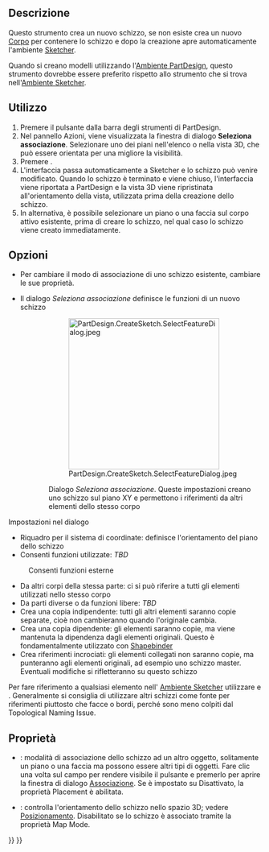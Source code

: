 <languages/>

{{Docnav/it
|[[PartDesign_Body/it|Creare un corpo]]
|[[PartDesign_ShapeBinder/it|Creare un shape binder]]
|[[PartDesign_Workbench/it|PartDesign]]
|IconL=PartDesign_Body.svg
|IconR=PartDesign_ShapeBinder.svg
|IconC=Workbench_PartDesign.svg
}}

{{GuiCommand/it
|Name=PartDesign NewSketch
|Name/it=Crea uno schizzo
|MenuLocation=Schizzo → Crea uno schizzo
|Workbenches=[[PartDesign_Workbench/it|PartDesign]]
|Version=0.17
|SeeAlso=[[Sketcher_NewSketch/it|Sketcher: Crea uno schizzo]]
}}

<span id="Description"></span>
==Descrizione==

Questo strumento crea un nuovo schizzo, se non esiste crea un nuovo [[PartDesign_Body/it|Corpo]] per contenere lo schizzo e dopo la creazione apre automaticamente l'ambiente [[Sketcher_Workbench/it|Sketcher]].

Quando si creano modelli utilizzando l'[[PartDesign_Workbench|Ambiente PartDesign]], questo strumento dovrebbe essere preferito rispetto allo strumento {{Button|[[File:Sketcher_NewSketch.svg|16px]] [[Sketcher_NewSketch/it|Crea uno schizzo]]}} che si trova nell'[[Sketcher_Workbench/it|Ambiente Sketcher]].

<span id="Usage"></span>
==Utilizzo==

<div class="mw-translate-fuzzy">
# Premere il pulsante {{Button|[[File:PartDesign_NewSketch.svg|16px]] [[PartDesign_NewSketch/it|Crea uno schizzo]]}} dalla barra degli strumenti di PartDesign.
# Nel pannello Azioni, viene visualizzata la finestra di dialogo '''Seleziona associazione'''. Selezionare uno dei piani nell'elenco o nella vista 3D, che può essere orientata per una migliore la visibilità.
# Premere {{Button|OK}}.
# L'interfaccia passa automaticamente a Sketcher e lo schizzo può venire modificato. Quando lo schizzo è terminato e viene chiuso, l'interfaccia viene riportata a PartDesign e la vista 3D viene ripristinata all'orientamento della vista, utilizzata prima della creazione dello schizzo.
# In alternativa, è possibile selezionare un piano o una faccia sul corpo attivo esistente, prima di creare lo schizzo, nel qual caso lo schizzo viene creato immediatamente.
</div>

<span id="Options"></span>
== Opzioni ==

* Per cambiare il modo di associazione di uno schizzo esistente, cambiare le sue proprietà{{Emphasis|Map Mode}}.

* Il dialogo ''Seleziona associazione'' definisce le funzioni di un nuovo schizzo
::[[File:PartDesign.CreateSketch.SelectFeatureDialog.jpeg|300px]]
:: Dialogo ''Seleziona associazione''. Queste impostazioni creano uno schizzo sul piano XY e permettono i riferimenti da altri elementi dello stesso corpo

Impostazioni nel dialogo
* Riquadro per il sistema di coordinate: definisce l'orientamento del piano dello schizzo
* Consenti funzioni utilizzate: ''TBD''
: Consenti funzioni esterne
* Da altri corpi della stessa parte: ci si può riferire a tutti gli elementi utilizzati nello stesso corpo
* Da parti diverse o da funzioni libere: ''TBD''
* Crea una copia indipendente: tutti gli altri elementi saranno copie separate, cioè non cambieranno quando l'originale cambia.
* Crea una copia dipendente: gli elementi saranno copie, ma viene mantenuta la dipendenza dagli elementi originali. Questo è fondamentalmente utilizzato con [[PartDesign_ShapeBinder/it|Shapebinder]]
* Crea riferimenti incrociati: gli elementi collegati non saranno copie, ma punteranno agli elementi originali, ad esempio uno schizzo master. Eventuali modifiche si rifletteranno su questo schizzo 

Per fare riferimento a qualsiasi elemento nell' [[Sketcher_Workbench/it|Ambiente Sketcher]] utilizzare {{Button|[[Image:Sketcher_External.svg|16px]] [[Sketcher_External/it|Crea geometria esterna]]}} e {{Button|[[File:Sketcher_CarbonCopy.svg|16px]] [[Sketcher_CarbonCopy/it|Crea copia carbone]]}}. Generalmente si consiglia di utilizzare altri schizzi come fonte per riferimenti piuttosto che facce o bordi, perché sono meno colpiti dal Topological Naming Issue.

<span id="Properties"></span>
== Proprietà ==

* {{PropertyData|Map Mode}}: modalità di associazione dello schizzo ad un altro oggetto, solitamente un piano o una faccia ma possono essere altri tipi di oggetti. Fare clic una volta sul campo per rendere visibile il pulsante {{Button| ...}} e premerlo per aprire la finestra di dialogo [[Part_EditAttachment/it|Associazione]]. Se è impostato su Disattivato, la proprietà Placement è abilitata.
* {{PropertyData|Placement}}: controlla l'orientamento dello schizzo nello spazio 3D; vedere [[Std Placement/it|Posizionamento]]. Disabilitato se lo schizzo è associato tramite la proprietà Map Mode. 


{{Docnav/it
|[[PartDesign_Body/it|Creare un corpo]]
|[[PartDesign_ShapeBinder/it|Creare un shape binder]]
|[[PartDesign_Workbench/it|PartDesign]]
|IconL=PartDesign_Body.svg
|IconR=PartDesign_ShapeBinder.svg
|IconC=Workbench_PartDesign.svg
}}

{{PartDesign Tools navi{{#translation:}}}}
{{Userdocnavi{{#translation:}}}}